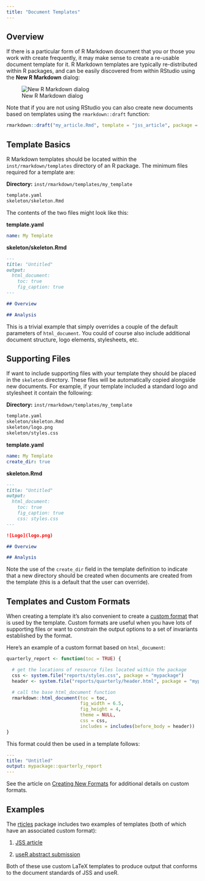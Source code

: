 ```yaml
---
title: "Document Templates"
---
```


## Overview

If there is a particular form of R Markdown document that you or those you work with create frequently, it may make sense to create a re-usable document template for it. R Markdown templates are typically re-distributed within R packages, and can be easily discovered from within RStudio using the **New R Markdown** dialog:

![New R Markdown dialog](images/new_r_markdown.png)

Note that if you are not using RStudio you can also create new documents based on templates using the `rmarkdown::draft` function:

```r
rmarkdown::draft("my_article.Rmd", template = "jss_article", package = "rticles")
```

## Template Basics

R Markdown templates should be located within the `inst/rmarkdown/templates` directory of an R package. The minimum files required for a template are:

**Directory:** `inst/rmarkdown/templates/my_template`

```bash
template.yaml 
skeleton/skeleton.Rmd 
```

The contents of the two files might look like this:

**template.yaml**

```yaml
name: My Template
```

**skeleton/skeleton.Rmd**

```markdown
---
title: "Untitled"
output:
  html_document:
    toc: true
    fig_caption: true
---

## Overview

## Analysis

```

This is a trivial example that simply overrides a couple of the default parameters of `html_document`. You could of course also include additional document structure, logo elements, stylesheets, etc. 

## Supporting Files

If want to include supporting files with your template they should be placed in the `skeleton` directory. These files will be automatically copied alongside new documents. For example, if your template included a standard logo and stylesheet it contain the following:

**Directory:** `inst/rmarkdown/templates/my_template`

```bash
template.yaml 
skeleton/skeleton.Rmd 
skeleton/logo.png 
skeleton/styles.css 
```

**template.yaml**

```yaml
name: My Template
create_dir: true
```

**skeleton.Rmd**

```markdown
---
title: "Untitled"
output:
  html_document:
    toc: true
    fig_caption: true
    css: styles.css
---

![Logo](logo.png)

## Overview

## Analysis

```

Note the use of the `create_dir` field in the template definition to indicate that a new directory should be created when documents are created from the template (this is a default that the user can override).

## Templates and Custom Formats

When creating a template it's also convenient to create a [custom format](developer_custom_format.html) that is used by the template. Custom formats are useful when you have lots of supporting files or want to constrain the output options to a set of invariants established by the format. 

Here's an example of a custom format based on `html_document`:

```r
quarterly_report <- function(toc = TRUE) {

  # get the locations of resource files located within the package
  css <- system.file("reports/styles.css", package = "mypackage")
  header <- system.file("reports/quarterly/header.html", package = "mypackage")

  # call the base html_document function
  rmarkdown::html_document(toc = toc,
                           fig_width = 6.5,
                           fig_height = 4,
                           theme = NULL,
                           css = css,
                           includes = includes(before_body = header))
}
```

This format could then be used in a template follows:

```yaml
---
title: "Untitled"
output: mypackage::quarterly_report
---
```

See the article on [Creating New Formats](developer_custom_formats.html) for additional details on custom formats.


## Examples

The [rticles](https://github.com/rstudio/rticles) package includes two examples of templates (both of which have an associated custom format):

1) [JSS article](https://github.com/rstudio/rticles/tree/master/inst/rmarkdown/templates/jss_article)

2) [useR abstract submission](https://github.com/rstudio/rticles/tree/master/inst/rmarkdown/templates/use_r_abstract)

Both of these use custom LaTeX templates to produce output that conforms to the document standards of JSS and useR.















